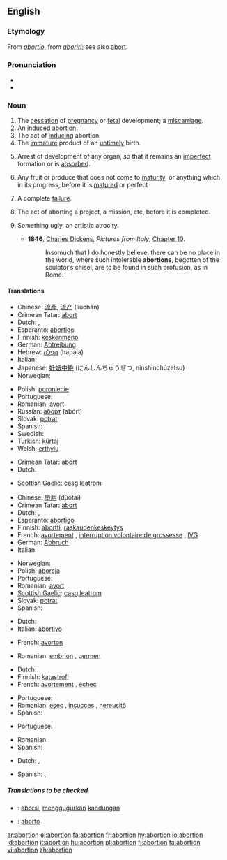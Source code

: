 {{wikipedia|Abortion}}
==English==

===Etymology===
From {{L.}} ''[[abortio]]'', from ''[[aboriri]]''; see also [[abort]].

===Pronunciation===
*{{audio|en-us-abortion.ogg|Audio (US)}}
* {{rhymes|ɔː(r)ʃən}}

===Noun===
{{en-noun}}

# The [[cessation]] of [[pregnancy]] or [[fetal]] development; a [[miscarriage]].
# An [[induced abortion]].
# The act of [[induce|inducing]] abortion.
# The [[immature]] product of an [[untimely]] birth.
# {{biology}} Arrest of development of any organ, so that it remains an [[imperfect]] formation or is [[absorbed]].
# Any fruit or produce that does not come to [[maturity]], or anything which in its progress, before it is [[matured]] or perfect
# {{rfv-sense}} A complete [[failure]].
# The act of aborting a project, a mission, etc, before it is completed.
# {{art}} Something ugly, an artistic atrocity.
#* '''1846''', [[w:Charles Dickens|Charles Dickens]], ''Pictures from Italy'', [http://etext.virginia.edu/etcbin/ot2www-pubeng?specfile=/texts/english/modeng/publicsearch/modengpub.o2w&act=text&offset=269656481&textreg=2&query=abortion&id=DicPict Chapter 10].
#*: Insomuch that I do honestly believe, there can be no place in the world, where such intolerable '''abortions''', begotten of the sculptor’s chisel, are to be found in such profusion, as in Rome.

====Translations====
{{trans-top|miscarriage}}
*Chinese: [[流產]], [[流产]] (líuchăn)
*Crimean Tatar: [[abort#Crimean Tatar|abort]]
*Dutch: {{t|nl|miskraam|n}}, {{t+|nl|abortus|m}}
*Esperanto: [[abortigo]]
*Finnish: [[keskenmeno]]
*German: [[Abtreibung]] {{f}}
*Hebrew: [[הפלה]] (hapala) {{f}}
*Italian: {{t+|it|aborto|m}}
*Japanese: [[妊娠中絶]] (にんしんちゅうぜつ, ninshinchūzetsu)
*Norwegian: {{t+|no|abort|m}}
{{trans-mid}}
*Polish: [[poronienie]] {{n}}
*Portuguese: {{t+|pt|aborto|m}}
*Romanian: [[avort]] {{n}}
*Russian: [[аборт]] {{m}} (abórt)
*Slovak: [[potrat]] {{m}}
*Spanish: {{t+|es|aborto|m}}
*Swedish: {{t+|sv|abort|c}}
*Turkish: [[kürtaj]]
*Welsh: [[erthylu]] {{c}}
{{trans-bottom}}

{{trans-top|induced abortion}}
*Crimean Tatar: [[abort#Crimean Tatar|abort]]
*Dutch: {{t+|nl|abortus|m}}
{{trans-mid}}
*[[Scottish Gaelic]]: [[casg leatrom]] {{m}}
{{trans-bottom}}

{{trans-top|act of inducing abortion}}
*Chinese: [[墮胎]] (dùotaī)
*Crimean Tatar: [[abort#Crimean Tatar|abort]]
*Dutch: {{t|nl|abortie|m}}, {{t+|nl|abortus|m}}
*Esperanto: [[abortigo]]
*Finnish: [[abortti]], [[raskaudenkeskeytys]]
*French: [[avortement]] {{m}}, [[interruption volontaire de grossesse]] {{f}}, [[IVG]] {{f}}
*German: [[Abbruch]] {{m}}
*Italian: {{t+|it|aborto|m}}
{{trans-mid}}
*Norwegian: {{t+|no|abort}}
*Polish: [[aborcja]] {{f}}
*Portuguese: {{t+|pt|aborto|m}}
*Romanian: [[avort]] {{n}}
*[[Scottish Gaelic]]: [[casg leatrom]] {{m}}
*Slovak: [[potrat]] {{m}}
*Spanish: {{t+|es|aborto|m}}
{{trans-bottom}}

{{trans-top|immature product of an untimely birth}}
*Dutch: {{t|nl|miskraam|n}}
*Italian: [[abortivo]] {{m}}
{{trans-mid}}
{{trans-bottom}}

{{trans-top|biology: arrest of development of an organ}}
{{trans-mid}}
{{trans-bottom}}

{{trans-top|fruit/produce that doesn’t come to maturity}}
*French: [[avorton]] {{m}}
{{trans-mid}}
*Romanian: [[embrion]] {{m}}, [[germen]] {{m}}
{{trans-bottom}}

{{trans-top|failure}}
*Dutch: {{t|nl|mislukking|f}}
*Finnish: [[katastrofi]]
*French: [[avortement]] {{m}}, [[échec]] {{m}}
{{trans-mid}}
*Portuguese: {{t+|pt|aborto|m}}
*Romanian: [[eşec]] {{n}}, [[insucces]] {{n}}, [[nereuşită]] {{f}}
*Spanish: {{t+|es|aborto|m}}
{{trans-bottom}}

{{trans-top|the act of aborting a project, etc}}
*Portuguese: {{t+|pt|aborto|m}}
{{trans-mid}}
*Romanian: {{t+|ro|abandon|n}}
*Spanish: {{t+|es|aborto|m}}
{{trans-bottom}}

{{trans-top|something ugly}}
*Dutch: {{t|nl|misbaksel|n}}, {{t|nl|miskraam|n}}
{{trans-mid}}
*Spanish: {{t+|es|aborto|m}}, {{t-|es|engendro|m}}
{{trans-bottom}}

=====Translations to be checked=====
{{checktrans}}
*{{ttbc|Indonesian}}: [[aborsi]], [[gugur|menggugurkan]] [[kandung|kandungan]]
*{{ttbc|Interlingua}}: [[aborto#Interlingua|aborto]]

[[ar:abortion]]
[[el:abortion]]
[[fa:abortion]]
[[fr:abortion]]
[[hy:abortion]]
[[io:abortion]]
[[id:abortion]]
[[it:abortion]]
[[hu:abortion]]
[[pl:abortion]]
[[fi:abortion]]
[[ta:abortion]]
[[vi:abortion]]
[[zh:abortion]]